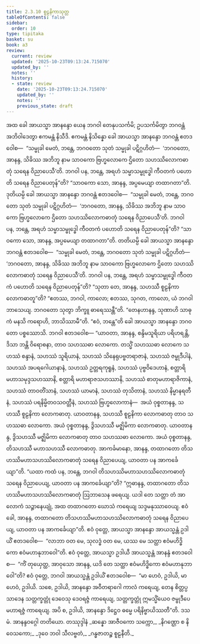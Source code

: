```yaml
---
title: 2.3.10 စူဠနိကာသုတ္တ
tableOfContents: false
sidebar:
  order: 10
type: tipitaka
basket: su
book: a3
review:
  current: review
  updated: '2025-10-23T09:13:24.715070'
  updated_by: ''
  notes: ''
  history:
  - state: review
    date: '2025-10-23T09:13:24.715070'
    updated_by: ''
    notes: ''
    previous_state: draft
---
```



<ReviewStatus review={frontmatter.review} showDetails={true} />

<HypothesisAnnotation frontmatter={frontmatter} />

<DynamicBreadcrumb />

<Division number="81" book="a3" e="ch" v="15" p="227">

<Paragraph number="712" book="a3">
အထ ခေါ အာယသ္မာ အာနန္ဒော ယေန ဘဂဝါ တေနုပသင်္ကမိ; ဥပသင်္ကမိတွာ ဘဂဝန္တံ အဘိဝါဒေတွာ ဧကမန္တံ နိသီဒိ. ဧကမန္တံ နိသိန္နော ခေါ အာယသ္မာ အာနန္ဒော ဘဂဝန္တံ ဧတဒဝေါစ—  “သမ္မုခါ မေတံ, ဘန္တေ, ဘဂဝတော သုတံ သမ္မုခါ ပဋိဂ္ဂဟိတံ—  ‘ဘဂဝတော, အာနန္ဒ, သိခိဿ အဘိဘူ နာမ သာဝကော ဗြဟ္မလောကေ ဌိတော သဟဿိလောကဓာတုံ သရေန ဝိညာပေသီ’တိ. ဘဂဝါ ပန, ဘန္တေ, အရဟံ သမ္မာသမ္ဗုဒ္ဓေါ ကီဝတကံ ပဟောတိ သရေန ဝိညာပေတုန်”တိ? “သာဝကော သော, အာနန္ဒ, အပ္ပမေယျာ တထာဂတာ”တိ.
</Paragraph>

<Paragraph number="713" book="a3">
ဒုတိယမ္ပိ ခေါ အာယသ္မာ အာနန္ဒော ဘဂဝန္တံ ဧတဒဝေါစ—  “သမ္မုခါ မေတံ, ဘန္တေ, ဘဂဝတော သုတံ သမ္မုခါ ပဋိဂ္ဂဟိတံ—  ‘ဘဂဝတော, အာနန္ဒ, သိခိဿ အဘိဘူ နာမ သာဝကော ဗြဟ္မလောကေ ဌိတော သဟဿိလောကဓာတုံ သရေန ဝိညာပေသီ’တိ. ဘဂဝါ ပန, ဘန္တေ, အရဟံ သမ္မာသမ္ဗုဒ္ဓေါ ကီဝတကံ ပဟောတိ သရေန ဝိညာပေတုန်”တိ? “သာဝကော သော, အာနန္ဒ, အပ္ပမေယျာ တထာဂတာ”တိ.
</Paragraph>

<Paragraph number="714" book="a3">
တတိယမ္ပိ ခေါ အာယသ္မာ အာနန္ဒော ဘဂဝန္တံ ဧတဒဝေါစ—  “သမ္မုခါ မေတံ, ဘန္တေ, ဘဂဝတော သုတံ သမ္မုခါ ပဋိဂ္ဂဟိတံ—  ‘ဘဂဝတော, အာနန္ဒ, သိခိဿ အဘိဘူ နာမ သာဝကော ဗြဟ္မလောကေ ဌိတော သဟဿိလောကဓာတုံ သရေန ဝိညာပေသီ’တိ. ဘဂဝါ ပန, ဘန္တေ, အရဟံ သမ္မာသမ္ဗုဒ္ဓေါ ကီဝတကံ ပဟောတိ သရေန ဝိညာပေတုန်”တိ? “သုတာ တေ, အာနန္ဒ, သဟဿီ စူဠနိကာ လောကဓာတူ”တိ? “ဧတဿ, ဘဂဝါ, ကာလော; ဧတဿ, သုဂတ, ကာလော, ယံ ဘဂဝါ ဘာသေယျ. ဘဂဝတော သုတွာ ဘိက္ခူ ဓာရေဿန္တီ”တိ. “တေနဟာနန္ဒ, သုဏာဟိ သာဓုကံ မနသိ ကရောဟိ, ဘာသိဿာမီ”တိ. “ဧဝံ, ဘန္တေ”တိ ခေါ အာယသ္မာ အာနန္ဒော ဘဂဝတော ပစ္စဿောသိ. ဘဂဝါ ဧတဒဝေါစ—
</Paragraph>

<Paragraph number="715" book="a3">
“ယာဝတာ, အာနန္ဒ, စန္ဒိမသူရိယာ ပရိဟရန္တိ, ဒိသာ ဘန္တိ ဝိရောစနာ, တာဝ သဟဿဓာ လောကော. တသ္မိံ သဟဿဓာ လောကေ သဟဿံ စန္ဒာနံ, သဟဿံ သူရိယာနံ, သဟဿံ သိနေရုပဗ္ဗတရာဇာနံ, သဟဿံ ဇမ္ဗုဒီပါနံ, သဟဿံ အပရဂေါယာနာနံ, သဟဿံ ဥတ္တရကုရူနံ, သဟဿံ ပုဗ္ဗဝိဒေဟာနံ, စတ္တာရိ မဟာသမုဒ္ဒသဟဿာနိ, စတ္တာရိ မဟာရာဇသဟဿာနိ, သဟဿံ စာတုမဟာရာဇိကာနံ, သဟဿံ တာဝတိံသာနံ, သဟဿံ ယာမာနံ, သဟဿံ တုသိတာနံ, သဟဿံ နိမ္မာနရတီနံ, သဟဿံ ပရနိမ္မိတဝသဝတ္တီနံ, သဟဿံ ဗြဟ္မလောကာနံ—  အယံ ဝုစ္စတာနန္ဒ, သဟဿီ စူဠနိကာ လောကဓာတု.
</Paragraph>

<Paragraph number="716" book="a3">
ယာဝတာနန္ဒ, သဟဿီ စူဠနိကာ လောကဓာတု တာဝ သဟဿဓာ လောကော. အယံ ဝုစ္စတာနန္ဒ, ဒွိသဟဿီ မဇ္ဈိမိကာ လောကဓာတု.
</Paragraph>

<Paragraph number="717" book="a3">
ယာဝတာနန္ဒ, ဒွိသဟဿီ မဇ္ဈိမိကာ လောကဓာတု တာဝ သဟဿဓာ လောကော. အယံ ဝုစ္စတာနန္ဒ, တိသဟဿီ မဟာသဟဿီ လောကဓာတု.
</Paragraph>

<Paragraph number="718" book="a3">
အာကင်္ခမာနော, အာနန္ဒ, တထာဂတော တိသဟဿိမဟာသဟဿိလောကဓာတုံ သရေန ဝိညာပေယျ, ယာဝတာ ပန အာကင်္ခေယျာ”တိ.
</Paragraph>

<Paragraph number="719" book="a3">
“ယထာ ကထံ ပန, ဘန္တေ, ဘဂဝါ တိသဟဿိမဟာသဟဿိလောကဓာတုံ သရေန ဝိညာပေယျ, ယာဝတာ ပန အာကင်္ခေယျာ”တိ? “ဣဓာနန္ဒ, တထာဂတော တိသဟဿိမဟာသဟဿိလောကဓာတုံ ဩဘာသေန ဖရေယျ. ယဒါ တေ သတ္တာ တံ အာလောကံ သဉ္ဇာနေယျုံ, အထ တထာဂတော ဃောသံ ကရေယျ သဒ္ဒမနုဿာဝေယျ. ဧဝံ ခေါ, အာနန္ဒ, တထာဂတော တိသဟဿိမဟာသဟဿိလောကဓာတုံ သရေန ဝိညာပေယျ, ယာဝတာ ပန အာကင်္ခေယျာ”တိ.
</Paragraph>

<Paragraph number="720" book="a3">
ဧဝံ ဝုတ္တေ, အာယသ္မာ အာနန္ဒော အာယသ္မန္တံ ဥဒါယိံ ဧတဒဝေါစ—  “လာဘာ ဝတ မေ, သုလဒ္ဓံ ဝတ မေ, ယဿ မေ သတ္ထာ ဧဝံမဟိဒ္ဓိကော ဧဝံမဟာနုဘာဝေါ”တိ. ဧဝံ ဝုတ္တေ, အာယသ္မာ ဥဒါယီ အာယသ္မန္တံ အာနန္ဒံ ဧတဒဝေါစ—  “ကိံ တုယှေတ္ထ, အာဝုသော အာနန္ဒ, ယဒိ တေ သတ္ထာ ဧဝံမဟိဒ္ဓိကော ဧဝံမဟာနုဘာဝေါ”တိ? ဧဝံ ဝုတ္တေ, ဘဂဝါ အာယသ္မန္တံ ဥဒါယိံ ဧတဒဝေါစ—  “မာ ဟေဝံ, ဥဒါယိ, မာ ဟေဝံ, ဥဒါယိ. သစေ, ဥဒါယိ, အာနန္ဒော အဝီတရာဂေါ ကာလံ ကရေယျ, တေန စိတ္တပ္ပသာဒေန သတ္တက္ခတ္တုံ ဒေဝေသု ဒေဝရဇ္ဇံ ကာရေယျ, သတ္တက္ခတ္တုံ ဣမသ္မိံယေဝ ဇမ္ဗုဒီပေ မဟာရဇ္ဇံ ကာရေယျ. အပိ စ, ဥဒါယိ, အာနန္ဒော ဒိဋ္ဌေဝ ဓမ္မေ ပရိနိဗ္ဗာယိဿတီ”တိ.

</Paragraph>
</Division>

<Paragraph number="721" type="center" book="a3">
ဒသမံ.



</Paragraph>

<Paragraph number="722" type="center" book="a3">
အာနန္ဒဝဂ္ဂေါ တတိယော.



</Paragraph>

<Paragraph number="723" type="center" book="a3">
တဿုဒ္ဒါနံ


</Paragraph>

<Paragraph number="724" type="verses" book="a3">
_ဆန္နော အာဇီဝကော သက္ကော,_  
_နိဂဏ္ဌော စ နိဝေသကော;_  
_ဒုဝေ ဘဝါ သီလဗ္ဗတံ,_  
_ဂန္ဓဇာတဉ္စ စူဠနီတိ._
</Paragraph>